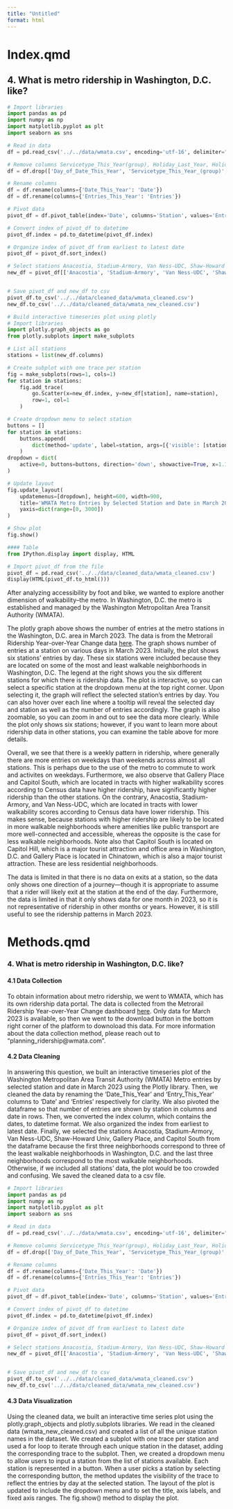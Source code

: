 ```yaml
---
title: "Untitled"
format: html
---
```


# Index.qmd
## 4. What is metro ridership in Washington, D.C. like?

```python
# Import libraries
import pandas as pd
import numpy as np
import matplotlib.pyplot as plt
import seaborn as sns

# Read in data
df = pd.read_csv('../../data/wmata.csv', encoding='utf-16', delimiter="\t")

# Remove columns Servicetype_This_Year(group), Holiday_Last_Year, Holiday_This_Year, Servicetype_This_Year, Time_Period, and Date_Last_Year
df = df.drop(['Day_of_Date_This_Year', 'Servicetype_This_Year_(group)', 'Holiday_Last_Year', 'Holiday_This_Year', 'Servicetype_This_Year', 'Time_Period', 'Date_Last_Year', 'Entries_Last_Year'], axis=1)

# Rename columns 
df = df.rename(columns={'Date_This_Year': 'Date'})
df = df.rename(columns={'Entries_This_Year': 'Entries'})

# Pivot data
pivot_df = df.pivot_table(index='Date', columns='Station', values='Entries')

# Convert index of pivot_df to datetime
pivot_df.index = pd.to_datetime(pivot_df.index)

# Organize index of pivot_df from earliest to latest date
pivot_df = pivot_df.sort_index()

# Select stations Anacostia, Stadium-Armory, Van Ness-UDC, Shaw-Howard Univ, Gallery Place, and Capitol South from pivot_df
new_df = pivot_df[['Anacostia', 'Stadium-Armory', 'Van Ness-UDC', 'Shaw-Howard U', 'Gallery Place', 'Capitol South']]


# Save pivot_df and new_df to csv
pivot_df.to_csv('../../data/cleaned_data/wmata_cleaned.csv')
new_df.to_csv('../../data/cleaned_data/wmata_new_cleaned.csv')

# Build interactive timeseries plot using plotly
# Import libraries
import plotly.graph_objects as go
from plotly.subplots import make_subplots

# List all stations
stations = list(new_df.columns)

# Create subplot with one trace per station
fig = make_subplots(rows=1, cols=1)
for station in stations:
    fig.add_trace(
        go.Scatter(x=new_df.index, y=new_df[station], name=station),
        row=1, col=1
    )

# Create dropdown menu to select station
buttons = []
for station in stations:
    buttons.append(
        dict(method='update', label=station, args=[{'visible': [station == s for s in stations]}])
    )
dropdown = dict(
    active=0, buttons=buttons, direction='down', showactive=True, x=1.1, y=1.1
)

# Update layout
fig.update_layout(
    updatemenus=[dropdown], height=600, width=900,
    title='WMATA Metro Entries by Selected Station and Date in March 2023', xaxis_title='Date', yaxis_title='Entries',
    yaxis=dict(range=[0, 3000])
)

# Show plot
fig.show()

#### Table
from IPython.display import display, HTML

# Import pivot_df from the file
pivot_df = pd.read_csv('../../data/cleaned_data/wmata_cleaned.csv')
display(HTML(pivot_df.to_html()))

```

After analyzing accessibility by foot and bike, we wanted to explore another dimension of walkability--the metro. In Washington, D.C. the metro is established and managed by the Washington Metropolitan Area Transit Authority (WMATA).

The plotly graph above shows the number of entries at the metro stations in the Washington, D.C. area in March 2023. The data is from the Metrorail Ridership Year-over-Year Change data [here](https://www.wmata.com/initiatives/ridership-portal/Metrorail-Ridership-Year-over-Year-Change.cfm). The graph shows number of entries at a station on various days in March 2023. Initially, the plot shows six stations' entries by day. These six stations were included because they are located on some of the most and least walkable neighborhoods in Washington, D.C. The legend at the right shows you the six different stations for which there is ridership data. The plot is interactive, so you can select a specific station at the dropdown menu at the top right corner. Upon selecting it, the graph will reflect the selected station's entries by day. You can also hover over each line where a tooltip will reveal the selected day and station as well as the number of entries accordingly. The graph is also zoomable, so you can zoom in and out to see the data more clearly. While the plot only shows six stations; however, if you want to learn more about ridership data in other stations, you can examine the table above for more details. 

Overall, we see that there is a weekly pattern in ridership, where generally there are more entries on weekdays than weekends across almost all stations. This is perhaps due to the use of the metro to commute to work and activites on weekdays. Furthermore, we also observe that Gallery Place and Capitol South, which are located in tracts with higher walkability scores according to Census data have higher ridership, have significantly higher ridership than the other stations. On the contrary, Anacostia, Stadium-Armory, and Van Ness-UDC, which are located in tracts with lower walkability scores according to Census data have lower ridership. This makes sense, because stations with higher ridership are likely to be located in more walkable neighborhoods where amenities like public transport are more well-connected and accessible, whereas the opposite is the case for less walkable neighborhoods. Note also that Capitol South is located on Capitol Hill, which is a major tourist attraction and office area in Washington, D.C. and Gallery Place is located in Chinatown, which is also a major tourist attraction. These are less residential neighborhoods. 

The data is limited in that there is no data on exits at a station, so the data only shows one direction of a journey––though it is appropriate to assume that a rider will likely exit at the station at the end of the day. Furthermore, the data is limited in that it only shows data for one month in 2023, so it is not representative of ridership in other months or years. However, it is still useful to see the ridership patterns in March 2023.

# Methods.qmd
### 4. What is metro ridership in Washington, D.C. like?

#### 4.1 Data Collection

To obtain information about metro ridership, we went to WMATA, which has its own ridership data portal. The data is collected from the Metrorail Ridership Year-over-Year Change dashboard [here](https://www.wmata.com/initiatives/ridership-portal/Metrorail-Ridership-Year-over-Year-Change.cfm). Only data for March 2023 is available, so then we went to the download button in the bottom right corner of the platform to downoload this data. For more information about the data collection method, please reach out to "planning_ridership@wmata.com".

#### 4.2 Data Cleaning

In answering this question, we built an interactive timeseries plot of the Washington Metropolitan Area Transit Authority (WMATA) Metro entries by selected station and date in March 2023 using the Plotly library. Then, we cleaned the data by renaming the 'Date_This_Year' and 'Entry_This_Year' columns to 'Date' and 'Entries' respectively for clarity. We also pivoted the dataframe so that number of entries are shown by station in columns and date in rows. Then, we converted the index column, which contains the dates, to datetime format. We also organized the index from earliest to latest date. Finally, we selected the stations Anacostia, Stadium-Armory, Van Ness-UDC, Shaw-Howard Univ, Gallery Place, and Capitol South from the dataframe because the first three neighborhoods correspond to three of the least walkable neighborhoods in Washington, D.C. and the last three neighborhoods correspond to the most walkable neighborhoods. Otherwise, if we included all stations' data, the plot would be too crowded and confusing. We saved the cleaned data to a csv file.

```python
# Import libraries
import pandas as pd
import numpy as np
import matplotlib.pyplot as plt
import seaborn as sns

# Read in data
df = pd.read_csv('../../data/wmata.csv', encoding='utf-16', delimiter="\t")

# Remove columns Servicetype_This_Year(group), Holiday_Last_Year, Holiday_This_Year, Servicetype_This_Year, Time_Period, and Date_Last_Year
df = df.drop(['Day_of_Date_This_Year', 'Servicetype_This_Year_(group)', 'Holiday_Last_Year', 'Holiday_This_Year', 'Servicetype_This_Year', 'Time_Period', 'Date_Last_Year', 'Entries_Last_Year'], axis=1)

# Rename columns 
df = df.rename(columns={'Date_This_Year': 'Date'})
df = df.rename(columns={'Entries_This_Year': 'Entries'})

# Pivot data
pivot_df = df.pivot_table(index='Date', columns='Station', values='Entries')

# Convert index of pivot_df to datetime
pivot_df.index = pd.to_datetime(pivot_df.index)

# Organize index of pivot_df from earliest to latest date
pivot_df = pivot_df.sort_index()

# Select stations Anacostia, Stadium-Armory, Van Ness-UDC, Shaw-Howard Univ, Gallery Place, and Capitol South from pivot_df
new_df = pivot_df[['Anacostia', 'Stadium-Armory', 'Van Ness-UDC', 'Shaw-Howard U', 'Gallery Place', 'Capitol South']]


# Save pivot_df and new_df to csv
pivot_df.to_csv('../../data/cleaned_data/wmata_cleaned.csv')
new_df.to_csv('../../data/cleaned_data/wmata_new_cleaned.csv')
```


#### 4.3 Data Visualization

Using the cleaned data, we built an interactive time series plot using the plotly.graph_objects and plotly.subplots libraries. We read in the cleaned data (wmata_new_cleaned.csv) and created a list of all the unique station names in the dataset. We created a subplot with one trace per station and used a for loop to iterate through each unique station in the dataset, adding the corresponding trace to the subplot. Then, we created a dropdown menu to allow users to input a station from the list of stations available. Each station is represented in a button. When a user picks a station by selecting the corresponding button, the method updates the visibility of the trace to reflect the entries by day at the selected station. The layout of the plot is updated to include the dropdown menu and to set the title, axis labels, and fixed axis ranges. The fig.show() method to display the plot.
